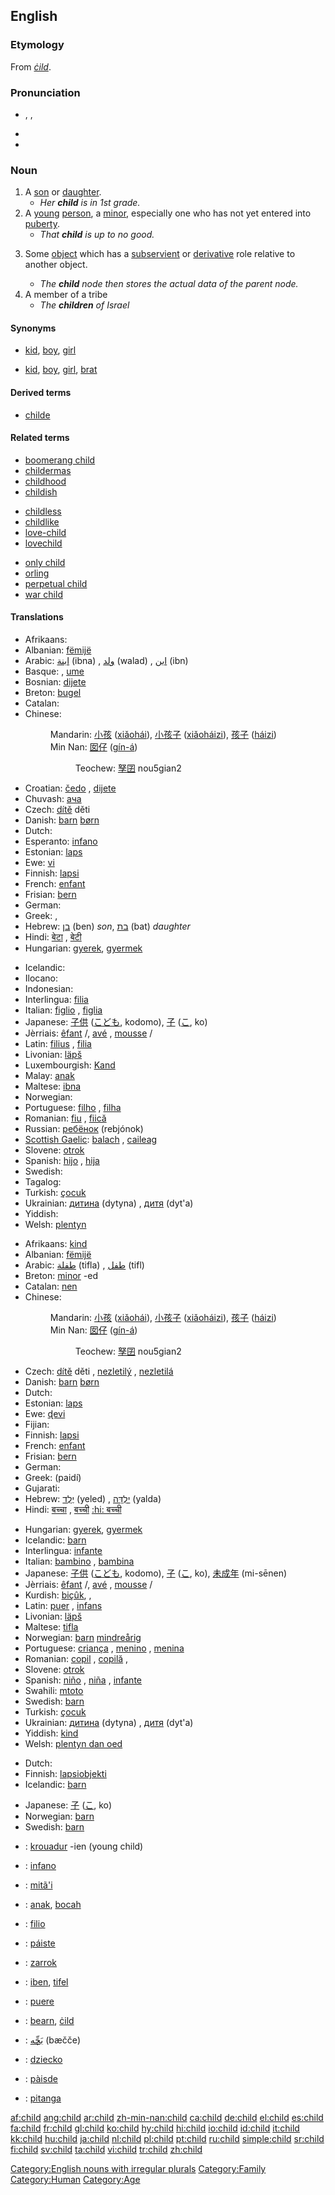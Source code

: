 ==English==

===Etymology===
From {{OE.}} ''[[cild|ċild]]''.

===Pronunciation===
* {{enPR|chīld}}, {{IPA|/ʧaɪld/}}, {{SAMPA|/tSaIld/}}
* {{audio|en-us-child.ogg|Audio (US)}}
* {{rhymes|aɪld}}

===Noun===
{{en-noun|pl='''[[children]]'''}}

# A [[son]] or [[daughter]].
#* ''Her '''child''' is in 1st grade.''
# A [[young]] [[person]], a [[minor]], especially one who has not yet entered into [[puberty]].
#* ''That '''child''' is up to no good.''
# {{context|computing}} Some [[object]] which has a [[subservient]] or [[derivative]] role relative to another object.
#* ''The '''child''' node then stores the actual data of the parent node.''
# A member of a tribe
#* ''The '''children''' of Israel''
[[Category:English nouns with irregular plurals]]
[[Category:Family]]
[[Category:Human]]

====Synonyms====
* {{italbrac|son or daughter}} [[kid]], [[boy]], [[girl]]
* {{italbrac|young person}} [[kid]], [[boy]], [[girl]], [[brat]]

====Derived terms====
* [[childe]]

====Related terms====
{{rel-top3}}
* [[boomerang child]]
* [[childermas]]
* [[childhood]]
* [[childish]]
{{rel-mid3}}
* [[childless]]
* [[childlike]]
* [[love-child]]
* [[lovechild]]
{{rel-mid3}}
* [[only child]]
* [[orling]]
* [[perpetual child]]
* [[war child]]
{{rel-bottom}}

====Translations====
{{trans-top|one’s son or daughter}}
*Afrikaans: {{t+|af|kind|lang=Afrikaans}}
*Albanian: [[fëmijë]] {{n}}
*Arabic: [[ابنة]] (ibna) {{f}}, [[ولد]] (walad) {{m}}, [[ابن]] (ibn) {{m}}
*Basque: {{t-|eu|sein|lang=Basque}}, [[ume]]
*Bosnian: [[dijete]] {{n}}
*Breton: [[bugel]] {{m}}
*Catalan: {{t+|ca|nen|lang=Catalan}}
*Chinese:
*:Mandarin: [[小孩]] ([[xiǎohái]]), [[小孩子]] ([[xiǎoháizi]]), [[孩子]] ([[háizi]])
*:Min Nan: [[囡仔]] ([[gín-á]])
*:: Teochew: [[孥囝]] nou5gian2
*Croatian: [[čedo]] {{n}}, [[dijete]] {{n}}
*Chuvash: [[ача]]
*Czech: [[dítě]] {{n}} děti {{p}}
*Danish: [[barn]] {{n}} [[børn]] {{p}}
*Dutch: {{t+|nl|kind|n|lang=Dutch}}
*Esperanto: [[infano]]
*Estonian: [[laps]]
*Ewe: [[vi]]
*Finnish: [[lapsi]]
*French: [[enfant]] {{m}}
*Frisian: [[bern]] {{n}}
*German: {{t+|de|Kind|n}}
*Greek: {{t+|el|τέκνο|n}}, {{t+|el|παιδί|n}}
*Hebrew: [[בן]] (ben) {{m}} ''son'', [[בת]] (bat) {{f}} ''daughter ''
*Hindi: [[बेटा]] {{m}}, [[बेटी]] {{f}}<!--ref Oxford Hindi-Eng Dict.-->
*Hungarian: [[gyerek]], [[gyermek]]
{{trans-mid}}
*Icelandic: {{t+|is|barn|n|lang=Icelandic}}
*Ilocano: {{t-|ilo|anak|lang=Ilocano}}
*Indonesian: {{t+|id|anak|lang=Indonesian}}
*Interlingua: [[filia]] {{f}}
*Italian: [[figlio]] {{m}}, [[figlia]] {{f}}
*Japanese: [[子供]] ([[こども]], kodomo), [[子]] ([[こ]], ko)
*Jèrriais: [[êfant]] {{m}}/{{f}}, [[avé]] {{m}}, [[mousse]] {{m}}/{{f}}
*Latin: [[filius]] {{m}}, [[filia]] {{f}}
*Livonian: [[läpš]]
*Luxembourgish: [[Kand]] {{n}}
*Malay: [[anak]]
*Maltese: [[ibna]]
*Norwegian: {{t+|no|barn|n|lang=Norwegian}}
*Portuguese: [[filho]] {{m}}, [[filha]] {{f}}
*Romanian: [[fiu]] {{m}}, [[fiică]] {{f}}
*Russian: [[ребёнок]] (rebjónok) {{m}}
*[[Scottish Gaelic]]: [[balach]] {{m}}, [[caileag]] {{f}}
*Slovene: [[otrok]] {{m}}
*Spanish: [[hijo]] {{m}}, [[hija]] {{f}}
*Swedish: {{t+|sv|barn|lang=Swedish}}
*Tagalog: {{t-|tl|anak|lang=Tagalog}}
*Turkish: [[çocuk]]
*Ukrainian: [[дитина]] (dytyna) {{f}}, [[дитя]] (dyt'a) {{n}}
*Yiddish: {{t-|yi|kind|lang=Yiddish}}
*Welsh: [[plentyn]] {{m}}
{{trans-bottom}}

{{trans-top|a minor}}
*Afrikaans: [[kind]]
*Albanian: [[fëmijë]] {{n}}
*Arabic: [[طفلة]] (tifla) {{f}}, [[طفل]] (tifl) {{m}}
*Breton: [[minor]] {{m}} -ed
*Catalan: [[nen]]
*Chinese:
*:Mandarin: [[小孩]] ([[xiǎohái]]), [[小孩子]] ([[xiǎoháizi]]), [[孩子]] ([[háizi]])
*:Min Nan: [[囡仔]] ([[gín-á]])
*:: Teochew: [[孥囝]] nou5gian2
*Czech: [[dítě]] {{n}} děti {{p}}, [[nezletilý]] {{m}}, [[nezletilá]] {{f}}
*Danish: [[barn]] {{n}} [[børn]] {{p}}
*Dutch: {{t+|nl|kind|n|lang=Dutch}}
*Estonian: [[laps]]
*Ewe: [[ɖevi]]
*Fijian: {{t+|fj|gone|lang=Fijian}}
*Finnish: [[lapsi]]
*French: [[enfant]] {{m}}
*Frisian: [[bern]] {{n}}
*German: {{t+|de|Kind|n}}
*Greek: {{t+|el|παιδί|n|}} (paidí)
*Gujarati: {{t|gu|બાળક}}
*Hebrew: [[ילד|יֶלֶד]] (yeled) {{m}}, [[ילדה|יַלְדָּה]] (yalda) {{f}}
*Hindi: [[बच्चा]] {{m}}, [[बच्ची]] {{f}} [[:hi: बच्ची]]<!--ref Oxford Hindi-Eng Dict.-->
{{trans-mid}}
*Hungarian: [[gyerek]], [[gyermek]]
*Icelandic: [[barn]]
*Interlingua: [[infante]]
*Italian: [[bambino]] {{m}}, [[bambina]] {{f}}
*Japanese: [[子供]] ([[こども]], kodomo), [[子]] ([[こ]], ko), [[未成年]] (mi-sēnen)
*Jèrriais: [[êfant]] {{m}}/{{f}}, [[avé]] {{m}}, [[mousse]] {{m}}/{{f}}
*Kurdish: [[biçûk]], {{KUchar|[[مناڵ]]}}, {{KUchar|[[منداڵ]]}}
*Latin: [[puer]] {{m}}, [[infans]]
*Livonian: [[läpš]]
*Maltese: [[tifla]]
*Norwegian: [[barn]]{{n}} [[mindreårig]] {{m}}
*Portuguese: [[criança]] {{f}}, [[menino]] {{m}}, [[menina]] {{f}}
*Romanian: [[copil]] {{m}}, [[copilă]] {{f}},
*Slovene: [[otrok]] {{m}}
*Spanish: [[niño]] {{m}}, [[niña]] {{f}}, [[infante]] {{m}}
*Swahili: [[mtoto]]
*Swedish: [[barn]]
*Turkish: [[çocuk]]
*Ukrainian: [[дитина]] (dytyna) {{f}}, [[дитя]] (dyt'a) {{n}}
*Yiddish: [[kind]]
*Welsh: [[plentyn dan oed]]
{{trans-bottom}}

{{trans-top|some object which has a subservient or derivative role relative to another object}}
*Dutch: {{t+|nl|kind|n|lang=Dutch}}
*Finnish: [[lapsiobjekti]]
*Icelandic: [[barn]]
{{trans-mid}}
*Japanese: [[子]] ([[こ]], ko)
*Norwegian: [[barn]] {{n}}
*Swedish: [[barn]]
{{trans-bottom}}

{{checktrans}}
{{trans-top|Translations to be checked}}
*{{ttbc|Breton}}: [[krouadur]] {{m}} -ien (young child)
*{{ttbc|Esperanto}}: [[infano]]
*{{ttbc|Guaraní}}: [[mitã'i]]
*{{ttbc|Indonesian}}: [[anak]], [[bocah]]
*{{ttbc|Interlingua}}: [[filio]] {{m}}
*{{ttbc|Irish}}: [[páiste]] {{m}}
*{{ttbc|Kurdish}}: [[zarrok]]
*{{ttbc|Maltese}}: [[iben]], [[tifel]]
*{{ttbc|Novial}}: [[puere]]
*{{ttbc|Old English}}: [[bearn]], [[cild|ċild]]
*{{ttbc|Persian}}: [[بَچِّه]] (bæčče)
*{{ttbc|Polish}}: [[dziecko]] {{n}}
*{{ttbc|Scottish Gaelic}}: [[pàisde]]
*{{ttbc|Tupinambá}}: [[pitanga]]
{{trans-bottom}}

[[Category:Age]]

[[af:child]]
[[ang:child]]
[[ar:child]]
[[zh-min-nan:child]]
[[ca:child]]
[[de:child]]
[[el:child]]
[[es:child]]
[[fa:child]]
[[fr:child]]
[[gl:child]]
[[ko:child]]
[[hy:child]]
[[hi:child]]
[[io:child]]
[[id:child]]
[[it:child]]
[[kk:child]]
[[hu:child]]
[[ja:child]]
[[nl:child]]
[[pl:child]]
[[pt:child]]
[[ru:child]]
[[simple:child]]
[[sr:child]]
[[fi:child]]
[[sv:child]]
[[ta:child]]
[[vi:child]]
[[tr:child]]
[[zh:child]]